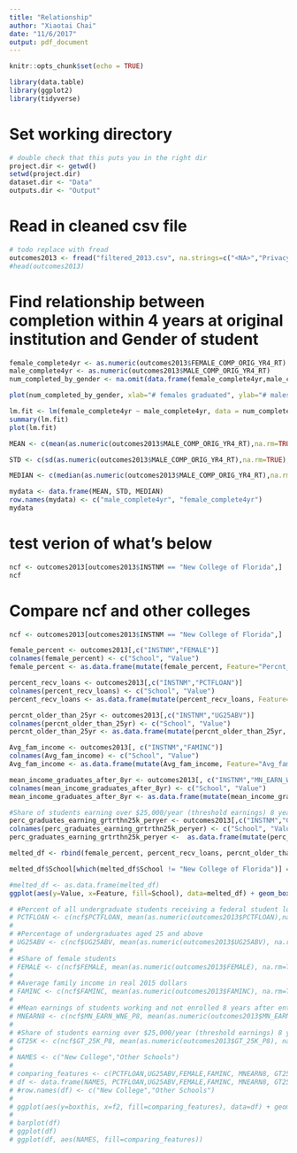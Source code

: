 ```yaml
---
title: "Relationship"
author: "Xiaotai Chai"
date: "11/6/2017"
output: pdf_document
---
```


```r
knitr::opts_chunk$set(echo = TRUE)
```

```r
library(data.table)
library(ggplot2)
library(tidyverse)
```


# Set working directory  
```r
# double check that this puts you in the right dir
project.dir <- getwd()
setwd(project.dir)
dataset.dir <- "Data"
outputs.dir <- "Output"
```

# Read in cleaned csv file
```r
# todo replace with fread
outcomes2013 <- fread("filtered_2013.csv", na.strings=c("<NA>","PrivacySuppressed"))
#head(outcomes2013)
```

# Find relationship between completion within 4 years at original institution and Gender of student
```r
female_complete4yr <- as.numeric(outcomes2013$FEMALE_COMP_ORIG_YR4_RT)
male_complete4yr <- as.numeric(outcomes2013$MALE_COMP_ORIG_YR4_RT)
num_completed_by_gender <- na.omit(data.frame(female_complete4yr,male_complete4yr))  # omit rows were either F or M is NA

plot(num_completed_by_gender, xlab="# females graduated", ylab="# males graduated")+title("# of graduates, male vs female")

lm.fit <- lm(female_complete4yr ~ male_complete4yr, data = num_completed_by_gender)
summary(lm.fit)
plot(lm.fit)

MEAN <- c(mean(as.numeric(outcomes2013$MALE_COMP_ORIG_YR4_RT),na.rm=TRUE), mean(as.numeric(outcomes2013$FEMALE_COMP_ORIG_YR4_RT),na.rm=TRUE)) 

STD <- c(sd(as.numeric(outcomes2013$MALE_COMP_ORIG_YR4_RT),na.rm=TRUE), sd(as.numeric(outcomes2013$FEMALE_COMP_ORIG_YR4_RT),na.rm=TRUE)) 

MEDIAN <- c(median(as.numeric(outcomes2013$MALE_COMP_ORIG_YR4_RT),na.rm=TRUE), median(as.numeric(outcomes2013$FEMALE_COMP_ORIG_YR4_RT),na.rm=TRUE)) 

mydata <- data.frame(MEAN, STD, MEDIAN)
row.names(mydata) <- c("male_complete4yr", "female_complete4yr")
mydata
```

# test verion of what's below
```r
ncf <- outcomes2013[outcomes2013$INSTNM == "New College of Florida",]
ncf
```




# Compare ncf and other colleges
```r
ncf <- outcomes2013[outcomes2013$INSTNM == "New College of Florida",]

female_percent <- outcomes2013[,c("INSTNM","FEMALE")]
colnames(female_percent) <- c("School", "Value")
female_percent <- as.data.frame(mutate(female_percent, Feature="Percnt_female"))

percent_recv_loans <- outcomes2013[,c("INSTNM","PCTFLOAN")]
colnames(percent_recv_loans) <- c("School", "Value")
percent_recv_loans <- as.data.frame(mutate(percent_recv_loans, Feature="Percnt_reciv_loan"))

percnt_older_than_25yr <- outcomes2013[,c("INSTNM","UG25ABV")]
colnames(percnt_older_than_25yr) <- c("School", "Value")
percnt_older_than_25yr <- as.data.frame(mutate(percnt_older_than_25yr, Feature="Percnt_older_than_25yr"))

Avg_fam_income <- outcomes2013[, c("INSTNM","FAMINC")]
colnames(Avg_fam_income) <- c("School", "Value")
Avg_fam_income <- as.data.frame(mutate(Avg_fam_income, Feature="Avg_fam_income"))

mean_income_graduates_after_8yr <- outcomes2013[, c("INSTNM","MN_EARN_WNE_P8")]
colnames(mean_income_graduates_after_8yr) <- c("School", "Value")
mean_income_graduates_after_8yr <- as.data.frame(mutate(mean_income_graduates_after_8yr, Feature="Mean_income_graduates_after_8yr"))

#Share of students earning over $25,000/year (threshold earnings) 8 years after entry
perc_graduates_earning_grtrthn25k_peryer <- outcomes2013[,c("INSTNM","GT_25K_P8")]
colnames(perc_graduates_earning_grtrthn25k_peryer) <- c("School", "Value")
perc_graduates_earning_grtrthn25k_peryer <-  as.data.frame(mutate(perc_graduates_earning_grtrthn25k_peryer, Feature="Perc_graduates_earning_grtrthn25k_peryer"))

melted_df <- rbind(female_percent, percent_recv_loans, percnt_older_than_25yr, Avg_fam_income, mean_income_graduates_after_8yr,perc_graduates_earning_grtrthn25k_peryer)

melted_df$School[which(melted_df$School != "New College of Florida")] = "Other schools"

#melted_df <- as.data.frame(melted_df)
ggplot(aes(y=Value, x=Feature, fill=School), data=melted_df) + geom_boxplot()

# #Percent of all undergraduate students receiving a federal student loan
# PCTFLOAN <- c(ncf$PCTFLOAN, mean(as.numeric(outcomes2013$PCTFLOAN),na.rm=TRUE)) 
# 
# #Percentage of undergraduates aged 25 and above
# UG25ABV <- c(ncf$UG25ABV, mean(as.numeric(outcomes2013$UG25ABV), na.rm=TRUE))
# 
# #Share of female students
# FEMALE <- c(ncf$FEMALE, mean(as.numeric(outcomes2013$FEMALE), na.rm=TRUE))
# 
# #Average family income in real 2015 dollars
# FAMINC <- c(ncf$FAMINC, mean(as.numeric(outcomes2013$FAMINC), na.rm=TRUE))
# 
# #Mean earnings of students working and not enrolled 8 years after entry
# MNEARN8 <- c(ncf$MN_EARN_WNE_P8, mean(as.numeric(outcomes2013$MN_EARN_WNE_P8), na.rm=TRUE))
# 
# #Share of students earning over $25,000/year (threshold earnings) 8 years after entry
# GT25K <- c(ncf$GT_25K_P8, mean(as.numeric(outcomes2013$GT_25K_P8), na.rm=TRUE))
# 
# NAMES <- c("New College","Other Schools")
# 
# comparing_features <- c(PCTFLOAN,UG25ABV,FEMALE,FAMINC, MNEARN8, GT25K)
# df <- data.frame(NAMES, PCTFLOAN,UG25ABV,FEMALE,FAMINC, MNEARN8, GT25K)
# #row.names(df) <- c("New College","Other Schools")
# 
# ggplot(aes(y=boxthis, x=f2, fill=comparing_features), data=df) + geom_boxplot()
# 
# barplot(df)
# ggplot(df)
# ggplot(df, aes(NAMES, fill=comparing_features))
```
